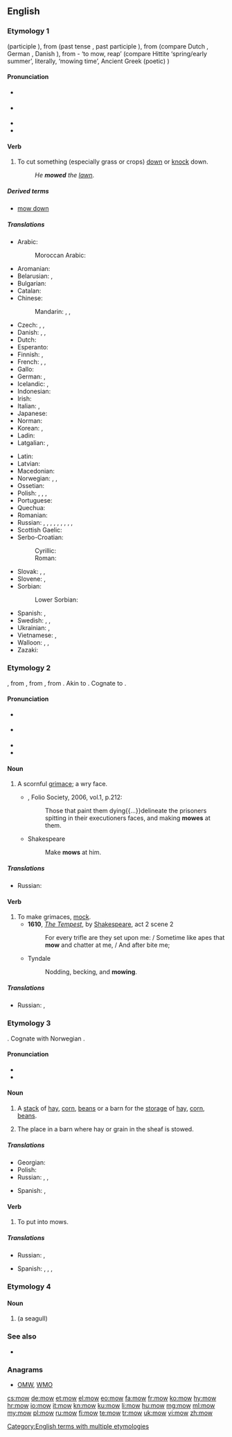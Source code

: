 ==English==

===Etymology 1===
{{PIE root|en|h₂meh₁}}
{{etyl|enm|en}} {{term|mowen|lang=enm}} (participle {{term|mowen|lang=enm}}), from {{etyl|ang|en}} {{m|ang|māwan}} (past tense {{term|mēow|lang=ang}}, past participle {{m|ang|māwen}}), from {{etyl|gem-pro|en}} {{m|gem-pro|*mēaną}} (compare Dutch {{term|maaien|lang=nl}}, German {{term|mähen|lang=de}}, Danish {{term|meje|lang=da}}), from {{etyl|ine-pro|en}} {{m|ine-pro|*h₂meh₁}}- ‘to mow, reap’ (compare Hittite {{term|hamesha|lang=hit}} ‘spring/early summer’, literally, ‘mowing time’, Ancient Greek (poetic) {{m|grc|tr=amân}})

====Pronunciation====
* {{a|UK}} {{IPA|/məʊ/|lang=en}}
* {{a|US}} {{IPA|/moʊ/|lang=en}}
* {{audio|en-us-mow.ogg|Audio (US)|lang=en}}
* {{rhymes|əʊ|lang=en}}

====Verb====
{{en-verb|mows|mowing|mowed|mowed|past_ptc2=mown}}

# To cut something (especially grass or crops) [[down]] or [[knock]] down.
#: ''He '''mowed''' the [[lawn]]''.

=====Derived terms=====
* [[mow down]]

=====Translations=====
{{trans-top|to cut something down}}
* Arabic: {{t|ar|جَزَّ|tr=jazza|sc=Arab}}
*: Moroccan Arabic: {{t|ary|حش|tr=ḥəšš|alt=حشّ}}
* Aromanian: {{t|rup|tundu}}
* Belarusian: {{t|be|касі́ць|impf|sc=Cyrl}}, {{t|be|секчы́|impf|sc=Cyrl}}
* Bulgarian: {{t+|bg|кося́|impf|sc=Cyrl}}
* Catalan: {{t+|ca|segar}}
* Chinese:
*: Mandarin: {{t+|cmn|刈|tr=yì|sc=Hani}}, {{t+|cmn|割|tr=gē|sc=Hani}}, {{t+|cmn|割草|tr=gēcǎo|sc=Hani}} {{qualifier|cut grass}}
* Czech: {{t+|cs|kosit|impf}}, {{t+|cs|sekat|impf}}, {{t+|cs|žnout|impf}}
* Danish: {{t|da|meje}}, {{t+|da|slå}}, {{t|da|klippe}}
* Dutch: {{t+|nl|maaien}}
* Esperanto: {{t+|eo|tondi}}
* Finnish: {{t+|fi|niittää}}, {{t|fi|leikata ruohoa}}
* French: {{t|fr|[[couper]] l'[[herbe]]}}, {{t+|fr|faucher}}, {{t|fr|[[tondre]] le [[gazon]]}}
* Gallo: {{t|roa-gal|faoucher}}
* German: {{t+|de|mähen}}, {{t+|de|schneiden}}
* Icelandic: {{t+|is|slá}}, {{t|is|[[slá]] [[gras]]}}
* Indonesian: {{t|id|[[potong|memotong]] [[rumput]]}}
* Irish: {{t|ga|bain}}
* Italian: {{t+|it|falciare}}, {{t|it|tagliare l'erba}}
* Japanese: {{t+|ja|刈る|tr=[[かる]], karu|sc=Jpan}}
* Norman: {{t|nrf|faûchi}}
* Korean: {{t+|ko|베다|sc=Kore}}, {{t|ko|깍다|sc=Kore}}
* Ladin: {{t|lld|sië}}
* Latgalian: {{t|ltg|pļaut}}, {{t|ltg|kauseit}}
{{trans-mid}}
* Latin: {{t|la|tondeō}}
* Latvian: {{t+|lv|pļaut}}
* Macedonian: {{t|mk|ко́си|impf}}
* Norwegian: {{t+|no|slå}}, {{t+|no|skjære}}, {{t+|no|klippe}}
* Ossetian: {{t|os|кӕрдын|sc=Cyrl}}
* Polish: {{t+|pl|kosić|impf}}, {{t|pl|skosić|pf}}, {{t+|pl|żąć|impf}}, {{t|pl|zżąć|pf}}
* Portuguese: {{t|pt|cortar}}
* Quechua: {{t|qu|ichhuy}}
* Romanian: {{t+|ro|tunde}}
* Russian: {{t+|ru|коси́ть|impf}}, {{t+|ru|ска́шивать|impf}}, {{t+|ru|скоси́ть|pf}}, {{t+|ru|покоси́ть|pf}}, {{t+|ru|откоси́ть|pf}}, {{t+|ru|сечь|impf}}, {{t+|ru|посе́чь|pf}}, {{t+|ru|вы́сечь|pf}}, {{t+|ru|жать|impf}}, {{t+|ru|пожа́ть|pf}}
* Scottish Gaelic: {{t|gd|buain}}
* Serbo-Croatian:
*: Cyrillic: {{t|sh|косити|impf}}
*: Roman: {{t+|sh|kositi|impf}}
* Slovak: {{t|sk|kosiť|impf}}, {{t+|sk|sekať|impf}}, {{t|sk|žať|impf}}
* Slovene: {{t+|sl|kositi|impf}}, {{t|sl|pokositi|pf}}
* Sorbian:
*: Lower Sorbian: {{t|dsb|sec|impf}}
* Spanish: {{t+|es|podar}}, {{t|es|segar}}
* Swedish: {{t+|sv|slå}}, {{t+|sv|klippa}}, {{t+|sv|meja}}
* Ukrainian: {{t|uk|коси́ти|impf|sc=Cyrl}}, {{t|be|сікти́|impf|sc=Cyrl}}
* Vietnamese: {{t+|vi|cắt}}, {{t|vi|cắt cỏ}} {{qualifier|cut grass}}
* Walloon: {{t+|wa|fåtchî}}, {{t+|wa|soyî}}, {{t+|wa|tonde}} {{qualifier|lawn}}
* Zazaki: {{t|zza|çinitene}}
{{trans-bottom}}

===Etymology 2===
{{etyl|enm|en}} {{m|enm|mowe}}, from {{etyl|frm|en}} {{m|frm|moue||lip, pout}}, from {{etyl|fro|en}} {{m|fro|moe||grimace}}, from {{etyl|frk|en}} {{m|frk|*mauwa||pout, protruding lip}}. Akin to {{etyl|dum|-}} {{m|dum|mouwe||protruding lip}}. Cognate to {{term|moue||pout|lang=en}}.

====Pronunciation====
* {{a|UK}} {{IPA|/məʊ/|lang=en}}
* {{a|US}} {{IPA|/moʊ/|lang=en}}
* {{audio|en-us-mow.ogg|Audio (US)|lang=en}}
* {{rhymes|əʊ|lang=en}}

====Noun====
{{en-noun}}

# {{context|now|_|only|_|dialectal|lang=en}} A scornful [[grimace]]; a wry face. {{defdate|from 14th c.}}
#* {{RQ:Flr Mntgn Essays}}, Folio Society, 2006, vol.1, p.212:
#*: Those that paint them dying{{...}}delineate the prisoners spitting in their executioners faces, and making '''mowes''' at them.
#* Shakespeare
#*: Make '''mows''' at him.

=====Translations=====
{{trans-top|a grimace}}
* Russian: {{t+|ru|грима́са|f}}
{{trans-mid}}
{{trans-bottom}}

====Verb====
{{en-verb}}

# To make grimaces, [[mock]].
#* '''1610''', ''[[s:The Tempest|The Tempest]]'', by [[w:William Shakespeare|Shakespeare]], act 2 scene 2
#*: For every trifle are they set upon me: / Sometime like apes that '''mow''' and chatter at me, / And after bite me;
#* Tyndale
#*: Nodding, becking, and '''mowing'''.

=====Translations=====
{{trans-top|to make grimaces, mock}}
* Russian: {{t+|ru|грима́сничать|n}}, {{t|ru|[[стро́ить]] [[рожа|ро́жи]]|impf}}
{{trans-mid}}
{{trans-bottom}}

===Etymology 3===
{{etyl|ang|en}} {{m|ang|mūga}}. Cognate with Norwegian {{term|muge||heap, crowd, flock|lang=no}}.

====Pronunciation====
* {{IPA|/maʊ̯/|lang=en}}
* {{rhymes|aʊ|lang=en}}

====Noun====
{{en-noun}}

# {{context|now|_|regional|lang=en}} A [[stack]] of [[hay]], [[corn]], [[beans]] or a barn for the [[storage]] of [[hay]], [[corn]], [[beans]].
# The place in a barn where hay or grain in the sheaf is stowed.

=====Translations=====
{{trans-top|a stack or barn of/for hay, corn, beans}}
* Georgian: {{t|ka|ზვინი|sc=Geor}}
* Polish: {{t+|pl|stóg|m}}
* Russian: {{t+|ru|стог|m}}, {{t+|ru|скирда́|f}}, {{t+|ru|сенова́л|m}} {{qualifier|hayloft}}
{{trans-mid}}
* Spanish: {{gloss|stack}} {{t+|es|hacina|f}}, {{gloss|barn}} {{t+|es|granero|m}}
{{trans-bottom}}

====Verb====
{{en-verb}}

# {{context|agriculture|lang=en}} To put into mows.

=====Translations=====
{{trans-top|to put into mows}}
* Russian: {{t+|ru|стогова́ть|impf}}, {{t+|ru|скирдова́ть|impf}}
{{trans-mid}}
* Spanish: {{gloss|stack}} {{t+|es|hacinar}}, {{t+|es|amontonar}}, {{t|es|apilar}}, {{gloss|in barn}} {{t+|es|almacenar}}
{{trans-bottom}}

===Etymology 4===

====Noun====
{{en-noun}}

# {{alternative form of|mew|nodot=yes|lang=en}} (a seagull)

{{Webster 1913}}

===See also===
* {{Wikisource1911Enc Citation|Mow}}

===Anagrams===
* [[OMW#English|OMW]], [[WMO#English|WMO]]

[[Category:English terms with multiple etymologies]]

[[cs:mow]]
[[de:mow]]
[[et:mow]]
[[el:mow]]
[[eo:mow]]
[[fa:mow]]
[[fr:mow]]
[[ko:mow]]
[[hy:mow]]
[[hr:mow]]
[[io:mow]]
[[it:mow]]
[[kn:mow]]
[[ku:mow]]
[[li:mow]]
[[hu:mow]]
[[mg:mow]]
[[ml:mow]]
[[my:mow]]
[[pl:mow]]
[[ru:mow]]
[[fi:mow]]
[[te:mow]]
[[tr:mow]]
[[uk:mow]]
[[vi:mow]]
[[zh:mow]]